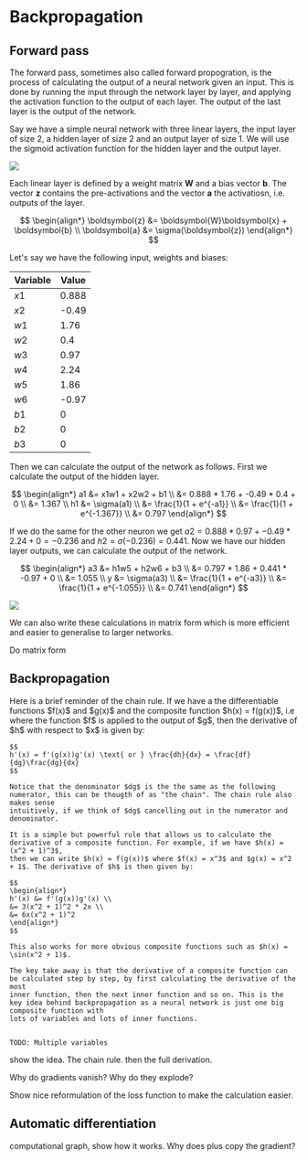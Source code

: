 
# Backpropagation

## Forward pass

The forward pass, sometimes also called forward propogration, is the process of calculating the output of a neural network given an input. This is done by running the input through the network layer by layer, 
and applying the activation function to the output of each layer. The output of the last layer is the output of the network. 

Say we have a simple neural network with three linear layers, the input layer of size 2, a hidden layer of size 2 and an output layer of size 1. We will use the 
sigmoid activation function for the hidden layer and the output layer. 

<Image src="/compSci/simpleNeuralNetwork.png"
       caption="A simple neural network."
/>

Each linear layer is defined by a weight matrix $\boldsymbol{W}$ and a bias vector 
$\boldsymbol{b}$. The vector $\boldsymbol{z}$ contains the pre-activations and the vector $\boldsymbol{a}$ the activatiosn, i.e. outputs of the layer. 

$$
\begin{align*}
\boldsymbol{z} &= \boldsymbol{W}\boldsymbol{x} + \boldsymbol{b} \\
\boldsymbol{a} &= \sigma(\boldsymbol{z})
\end{align*}
$$


Let's say we have the following input, weights and biases:

| Variable | Value |
| -------- | ----- |
| $x1$     | 0.888 |
| $x2$     | -0.49 |
| $w1$     | 1.76  |
| $w2$     | 0.4   |
| $w3$     | 0.97  |
| $w4$     | 2.24  |
| $w5$     | 1.86  |
| $w6$     | -0.97 |
| $b1$     | 0     |
| $b2$     | 0     |
| $b3$     | 0     |

Then we can calculate the output of the network as follows. First we calculate the output of the hidden layer. 

$$
\begin{align*}
a1 &= x1w1 + x2w2 + b1 \\
&= 0.888 * 1.76 + -0.49 * 0.4 + 0 \\
&= 1.367
\\
h1 &= \sigma(a1) \\
&= \frac{1}{1 + e^{-a1}} \\
&= \frac{1}{1 + e^{-1.367}} \\
&= 0.797
\end{align*}
$$

If we do the same for the other neuron we get $a2 = 0.888 * 0.97 + -0.49 * 2.24 + 0 = -0.236$ and $h2 = \sigma(-0.236) = 0.441$. Now we have our hidden layer outputs, 
we can calculate the output of the network.

$$
\begin{align*}
a3 &= h1w5 + h2w6 + b3 \\
&= 0.797 * 1.86 + 0.441 * -0.97 + 0 \\
&= 1.055
\\
y &= \sigma(a3) \\
&= \frac{1}{1 + e^{-a3}} \\
&= \frac{1}{1 + e^{-1.055}} \\
&= 0.741
\end{align*}
$$

<Image src="/compSci/forwardPass.gif"
       caption="The forward pass of the simple neural network."
/>

We can also write these calculations in matrix form which is more efficient and easier to generalise to larger networks. 

<Callout type="todo">
Do matrix form
</Callout>

## Backpropagation

<Callout type="info" title="Chain Rule">
    Here is a brief reminder of the chain rule. If we have a the differentiable functions $f(x)$ and $g(x)$ and the composite function $h(x) = f(g(x))$, i.e where 
    the function $f$ is applied to the output of $g$, then the derivative of $h$ with respect to $x$ is given by:

    $$
    h'(x) = f'(g(x))g'(x) \text{ or } \frac{dh}{dx} = \frac{df}{dg}\frac{dg}{dx}
    $$

    Notice that the denominator $dg$ is the the same as the following numerator, this can be thougth of as "the chain". The chain rule also makes sense 
    intuitively, if we think of $dg$ cancelling out in the numerator and denominator. 
    
    It is a simple but powerful rule that allows us to calculate the derivative of a composite function. For example, if we have $h(x) = (x^2 + 1)^3$, 
    then we can write $h(x) = f(g(x))$ where $f(x) = x^3$ and $g(x) = x^2 + 1$. The derivative of $h$ is then given by:

    $$
    \begin{align*}
    h'(x) &= f'(g(x))g'(x) \\
    &= 3(x^2 + 1)^2 * 2x \\
    &= 6x(x^2 + 1)^2
    \end{align*}
    $$

    This also works for more obvious composite functions such as $h(x) = \sin(x^2 + 1)$.

    The key take away is that the derivative of a composite function can be calculated step by step, by first calculating the derivative of the most
    inner function, then the next inner function and so on. This is the key idea behind backpropagation as a neural network is just one big composite function with 
    lots of variables and lots of inner functions.


    TODO: Multiple variables
</Callout>

show the idea. The chain rule. then the full derivation.

Why do gradients vanish? Why do they explode?

Show nice reformulation of the loss function to make the calculation easier.

## Automatic differentiation

computational graph, show how it works. Why does plus copy the gradient?